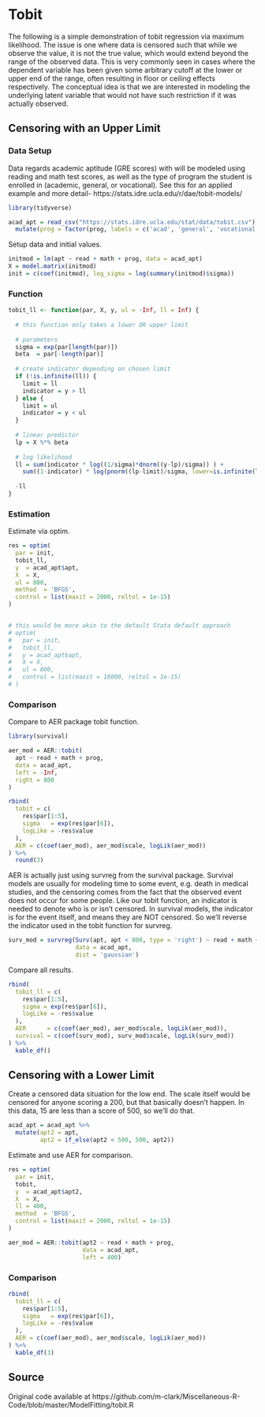 # Tobit


The following is a simple demonstration of tobit regression via maximum
likelihood. The issue is one where data is censored such that while we observe
the value, it is not the true value, which would extend beyond the range of the
observed data. This is very commonly seen in cases where the dependent variable
has been given some arbitrary cutoff at the lower or upper end of the range,
often resulting in floor or ceiling effects respectively. The conceptual idea is
that we are interested in modeling the underlying latent variable that would not
have such restriction if it was actually observed.


## Censoring with an Upper Limit

### Data Setup 

Data regards academic aptitude (GRE scores) with will be modeled using reading and math test scores, as well as the type of program the student is enrolled in (academic, general, or vocational).  See this for an applied example and more detail- https://stats.idre.ucla.edu/r/dae/tobit-models/

```r
library(tidyverse)

acad_apt = read_csv("https://stats.idre.ucla.edu/stat/data/tobit.csv") %>%
  mutate(prog = factor(prog, labels = c('acad', 'general', 'vocational')))
```


Setup data and initial values.

```r
initmod = lm(apt ~ read + math + prog, data = acad_apt)
X = model.matrix(initmod)
init = c(coef(initmod), log_sigma = log(summary(initmod)$sigma))
```


### Function

```r
tobit_ll <- function(par, X, y, ul = -Inf, ll = Inf) {
  
  # this function only takes a lower OR upper limit
  
  # parameters
  sigma = exp(par[length(par)]) 
  beta  = par[-length(par)]
  
  # create indicator depending on chosen limit
  if (!is.infinite(ll)) {
    limit = ll
    indicator = y > ll
  } else {
    limit = ul
    indicator = y < ul
  }
  
  # linear predictor
  lp = X %*% beta
  
  # log likelihood
  ll = sum(indicator * log((1/sigma)*dnorm((y-lp)/sigma)) ) + 
    sum((1-indicator) * log(pnorm((lp-limit)/sigma, lower=is.infinite(ll))))
  
  -ll
}
```

### Estimation

Estimate via <span class="func" style = "">optim</span>.

```r
res = optim(
  par = init,
  tobit_ll,
  y  = acad_apt$apt,
  X  = X,
  ul = 800,
  method  = 'BFGS',
  control = list(maxit = 2000, reltol = 1e-15)
)


# this would be more akin to the default Stata default approach
# optim(
#   par = init,
#   tobit_ll,
#   y = acad_apt$apt,
#   X = X,
#   ul = 800,
#   control = list(maxit = 16000, reltol = 1e-15)
# )
```



### Comparison

Compare to <span class="pack" style = "">AER</span> package tobit function.

```r
library(survival)

aer_mod = AER::tobit(
  apt ~ read + math + prog,
  data = acad_apt,
  left = -Inf,
  right = 800
)

rbind(
  tobit = c(
    res$par[1:5],
    sigma   = exp(res$par[6]),
    logLike = -res$value
  ),
  AER = c(coef(aer_mod), aer_mod$scale, logLik(aer_mod))
) %>% 
  round(3)
```


<span class="pack" style = "">AER</span> is actually just using <span
class="func" style = "">survreg</span> from the <span class="pack" style =
"">survival</span> package. Survival models are usually for modeling time to
some event, e.g. death in medical studies, and the censoring comes from the fact
that the observed event does not occur for some people. Like our tobit function,
an indicator is needed to denote who is or isn't censored. In survival models,
the indicator is for the event itself, and means they are NOT censored.  So
we'll reverse the indicator used in the tobit function for <span class="func"
style = "">survreg</span>.

```r
surv_mod = survreg(Surv(apt, apt < 800, type = 'right') ~ read + math + prog,
                   data = acad_apt,
                   dist = 'gaussian')
```



Compare all results.

```r
rbind(
  tobit_ll = c(
    res$par[1:5],
    sigma = exp(res$par[6]),
    logLike = -res$value
  ),
  AER      = c(coef(aer_mod), aer_mod$scale, logLik(aer_mod)),
  survival = c(coef(surv_mod), surv_mod$scale, logLik(surv_mod))
) %>% 
  kable_df()
```





## Censoring with a Lower Limit

Create a censored data situation for the low end.  The scale itself would be censored for anyone scoring a 200, but that basically doesn't happen. In this data, 15 are less than a score of 500, so we'll do that.

```r
acad_apt = acad_apt %>%
  mutate(apt2 = apt,
         apt2 = if_else(apt2 < 500, 500, apt2))
```

Estimate and use <span class="pack" style = "">AER</span> for comparison.

```r
res = optim(
  par = init,
  tobit,
  y  = acad_apt$apt2,
  X  = X,
  ll = 400,
  method  = 'BFGS',
  control = list(maxit = 2000, reltol = 1e-15)
)

aer_mod = AER::tobit(apt2 ~ read + math + prog,
                     data = acad_apt,
                     left = 400)
```


### Comparison

```r
rbind(
  tobit_ll = c(
    res$par[1:5],
    sigma   = exp(res$par[6]),
    logLike = -res$value
  ),
  AER = c(coef(aer_mod), aer_mod$scale, logLik(aer_mod))
) %>% 
  kable_df(3)
```

## Source

Original code available at https://github.com/m-clark/Miscellaneous-R-Code/blob/master/ModelFitting/tobit.R
